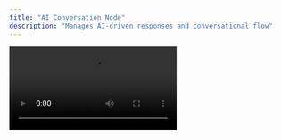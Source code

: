 ```yaml
---
title: "AI Conversation Node"
description: "Manages AI-driven responses and conversational flow"
---
```


<video controls className="w-full aspect-video" src="https://strikedm.wistia.com/medias/u66fvlyom2" />

## Overview

The **AI Conversation Node** is the core component of a workflow in **Plura AI**. This node is responsible for handling dynamic conversations, processing user inputs, and generating responses based on configured settings. As one of the most frequently used nodes, it provides essential control over how the AI interacts within a workflow.

<img
  width="400"
  src="/images/ai-conversation-node.png"
/>

The **AI Conversation Node** includes all standard node functionalities outlined in the **Node Overview**, such as **Response Setup, Data Extraction, Global Node Settings, Voice Settings, and Behavior Refinement**. However, it differs in one key aspect: **Channel Settings**.

## Channel Settings

<img
  width="600"
  src="/images/channel-settings.png"
/>

This node adapts to different communication channels, allowing it to function effectively in various environments such as **SMS, Webchat, WhatsApp, Voice, RCS, Facebook, Instagram, and Omnichannel**. These settings enable the AI to tailor responses and interaction styles based on the platform, ensuring a seamless user experience.

## Core Features

- **Dynamic Response Handling** – Supports AI-generated and static responses to create structured yet natural conversations.
- **Decision Triggers** – Controls conversation flow based on user input and predefined conditions.
- **Stay Condition** – Ensures critical information is gathered before proceeding.
- **Data Extraction** – Captures and stores important user inputs for later use.
- **Voice & Behavior Settings** – Fine-tunes AI speech and interaction style.

For a deeper understanding of how this node integrates into a workflow, refer to the **Building Workflows** section.